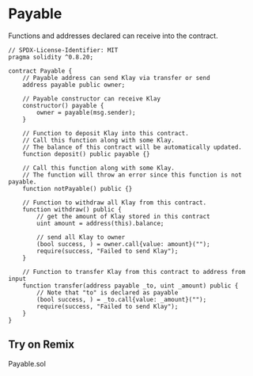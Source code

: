
# Payable

Functions and addresses declared <ColoredText text="payable" color="#e74c3c"/> can receive <ColoredText text="klay" color="#e74c3c"/> into the contract.

```solidity filename="Payable.sol" {2} copy
// SPDX-License-Identifier: MIT
pragma solidity ^0.8.20;

contract Payable {
    // Payable address can send Klay via transfer or send
    address payable public owner;

    // Payable constructor can receive Klay
    constructor() payable {
        owner = payable(msg.sender);
    }

    // Function to deposit Klay into this contract.
    // Call this function along with some Klay.
    // The balance of this contract will be automatically updated.
    function deposit() public payable {}

    // Call this function along with some Klay.
    // The function will throw an error since this function is not payable.
    function notPayable() public {}

    // Function to withdraw all Klay from this contract.
    function withdraw() public {
        // get the amount of Klay stored in this contract
        uint amount = address(this).balance;

        // send all Klay to owner
        (bool success, ) = owner.call{value: amount}("");
        require(success, "Failed to send Klay");
    }

    // Function to transfer Klay from this contract to address from input
    function transfer(address payable _to, uint _amount) public {
        // Note that "to" is declared as payable
        (bool success, ) = _to.call{value: _amount}("");
        require(success, "Failed to send Klay");
    }
}
```

## Try on Remix
Payable.sol